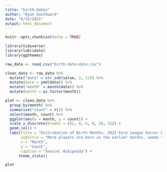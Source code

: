 ```yaml
---
title: "birth-dates"
author: "Ryan Southward"
date: "6/15/2021"
output: html_document
---
```


```r
knitr::opts_chunk$set(echo = TRUE)
```

```r
library(tidyverse)
library(lubridate)
library(ggthemes)
```


```r
raw_data <- read_csv("birth-date-data.csv")

clean_data <- raw_data %>%
  mutate("date" = str_sub(value, 2, 11)) %>%
  mutate(date = ymd(date)) %>%
  mutate("month" = month(date)) %>%
  mutate(month = as.factor(month))
```


```r
plot <- clean_data %>%
  group_by(month) %>%
  summarise("count" = n()) %>%
  select(month, count) %>%
  ggplot(aes(x = month, y = count)) +
  scale_x_discrete(breaks = c(2, 4, 6, 8, 10, 12)) + 
  geom_col() +
  labs(title = "Distribution of Birth Months, 2021 Euro League Soccer Players",
       subtitle = "More players are born in the earlier months, seems there is some competitive advantage.",
       x = "Month",
       y = "Count",
       caption = "Source: Wikipeida") + 
      theme_stata()

plot


```

